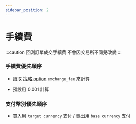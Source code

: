 ```yaml
---
sidebar_position: 2
---
```



# 手續費

:::caution
回測訂單成交手續費 不會因交易所不同兒改變
:::

### 手續費優先順序

- 讀取 [策略 option](/docs/strategy/python#存取策略參數) `exchange_fee` 來計算

- 預設用 0.001 計算

### 支付幣別優先順序

- 買入用 `target currency` 支付 / 賣出用 `base currency` 支付
